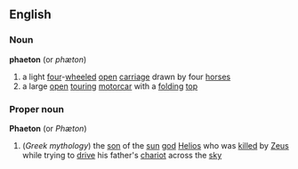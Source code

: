 ==English==
===Noun===
'''phaeton'''  (or ''phæton'')
{{wikipediapar|phaeton (carriage)}}
#a light [[four]]-[[wheeled]] [[open]] [[carriage]] drawn by four [[horse]]s
#a large [[open]] [[touring]] [[motorcar]] with a [[folding]] [[top]]
===Proper noun===
'''Phaeton'''  (or ''Phæton'')
#(''Greek mythology'') the [[son]] of the [[sun]] [[god]] [[Helios]] who was [[killed]] by [[Zeus]] while trying to [[drive]] his father's [[chariot]] across the [[sky]]